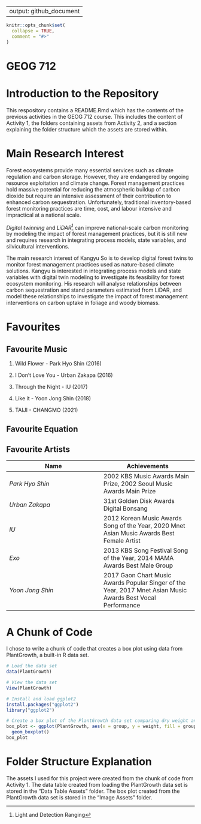 
---
output: github_document
---

<!-- README.md is generated from README.Rmd. Please edit that file -->

```r
knitr::opts_chunk$set(
  collapse = TRUE,
  comment = "#>"
)
```

# GEOG 712

<!-- badges: start -->
<!-- badges: end -->

# Introduction to the Repository
This respository contains a README.Rmd which has the contents of the previous activities in the GEOG 712 course. This includes the content of Activity 1, the folders containing assets from Activity 2, and a section explaining the folder structure which the assets are stored within.

# Main Research Interest

Forest ecosystems provide many essential services such as climate regulation and carbon storage. However, they are endangered by ongoing resource exploitation and climate change. Forest management practices hold massive potential for reducing the atmospheric buildup of carbon dioxide but require an intensive assessment of their contribution to enhanced carbon sequestration. Unfortunately, traditional inventory-based forest monitoring practices are time, cost, and labour intensive and impractical at a national scale. 

*Digital twinning* and *LiDAR*^[Light and Detection Ranging] can improve national-scale carbon monitoring by modeling the impact of forest management practices, but it is still new and requires research in integrating process models, state variables, and silvicultural interventions.

The main research interest of Kangyu So is to develop digital forest twins to monitor forest management practices used as nature-based climate solutions. Kangyu is interested in integrating process models and state variables with digital twin modeling to investigate its feasibility for forest ecosystem monitoring. His research will analyse relationships between carbon sequestration and stand parameters estimated from LiDAR, and model these relationships to investigate the impact of forest management interventions on carbon uptake in foliage and woody biomass.

# Favourites

## Favourite Music

1. Wild Flower - Park Hyo Shin (2016)

2. I Don't Love You - Urban Zakapa (2016)

3. Through the Night - IU (2017)

4. Like it - Yoon Jong Shin (2018)

5. TAIJI - CHANGMO (2021)

## Favourite Equation

\begin{equation*}\sigma=\sqrt{\frac{\sum{(x_i-\mu)^2}}{N}}\end{equation*}

## Favourite Artists

**Name** | **Achievements**
- | -
*Park Hyo Shin* | 2002 KBS Music Awards Main Prize, 2002 Seoul Music Awards Main Prize
*Urban Zakapa* | 31st Golden Disk Awards Digital Bonsang
*IU* | 2012 Korean Music Awards Song of the Year, 2020 Mnet Asian Music Awards Best Female Artist
*Exo* | 2013 KBS Song Festival Song of the Year, 2014 MAMA Awards Best Male Group
*Yoon Jong Shin* | 2017 Gaon Chart Music Awards Popular Singer of the Year, 2017 Mnet Asian Music Awards Best Vocal Performance

# A Chunk of Code

I chose to write a chunk of code that creates a box plot using data from PlantGrowth, a built-in R data set.

``` r
# Load the data set
data(PlantGrowth)

# View the data set
View(PlantGrowth)

# Install and load ggplot2
install.packages("ggplot2")
library("ggplot2")

# Create a box plot of the PlantGrowth data set comparing dry weight and treatment condition
box_plot <- ggplot(PlantGrowth, aes(x = group, y = weight, fill = group)) +
  geom_boxplot()
box_plot
```

# Folder Structure Explanation

The assets I used for this project were created from the chunk of code from Activity 1. The data table created from loading the PlantGrowth data set is stored in the "Data Table Assets" folder. The box plot created from the PlantGrowth data set is stored in the "Image Assets" folder.
